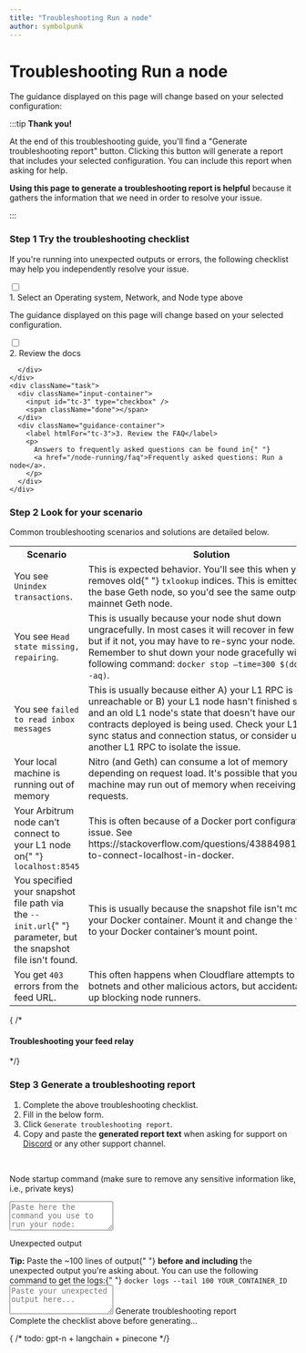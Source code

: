 ```yaml
---
title: "Troubleshooting Run a node"
author: symbolpunk
---
```



# Troubleshooting Run a node

The guidance displayed on this page will change based on your selected configuration:


<MultidimensionalContentControlsPartial />

:::tip
**Thank you!**

At the end of this troubleshooting guide, you'll find a "Generate troubleshooting report" button. Clicking this button will generate a report that includes your selected configuration. You can include this report when asking for help.

**Using this page to generate a troubleshooting report is helpful** because it gathers the information that we need in order to resolve your issue.

:::

### Step 1 Try the troubleshooting checklist

If you're running into unexpected outputs or errors, the following checklist may help you independently resolve your issue.

<div className="hide-tabs">
  <div className="checklist">
    <div className="task">
      <div className="input-container">
        <input id="tc-1" type="checkbox" />
        <span className="done"></span>
      </div>
      <div className="guidance-container">
        <label htmlFor="tc-1">
          1. Select an Operating system, Network, and Node type above
        </label>
        <p>
          The guidance displayed on this page will change based on your selected
          configuration.
        </p>
      </div>
    </div>
    <div className="task">
      <div className="input-container">
        <input id="tc-2" type="checkbox" />
        <span className="done"></span>
      </div>
      <div className="guidance-container">
        <label htmlFor="tc-2">2. Review the docs</label>
     
      </div>
    </div>
    <div className="task">
      <div className="input-container">
        <input id="tc-3" type="checkbox" />
        <span className="done"></span>
      </div>
      <div className="guidance-container">
        <label htmlFor="tc-3">3. Review the FAQ</label>
        <p>
          Answers to frequently asked questions can be found in{" "}
          <a href="/node-running/faq">Frequently asked questions: Run a node</a>.
        </p>
      </div>
    </div>
  </div>
</div>

### Step 2 Look for your scenario

Common troubleshooting scenarios and solutions are detailed below.

<table className="small-table">
  <tbody>
    <tr>
      <th style={{ minWidth: 180 + "px" }}>Scenario</th>
      <th>Solution</th>
    </tr>
    <tr>
      <td>
        You see <code>Unindex transactions</code>.
      </td>
      <td>
        This is expected behavior. You'll see this when your node removes old{" "}
        <code>txlookup</code> indices. This is emitted from the base Geth node,
        so you'd see the same output from a mainnet Geth node.
      </td>
    </tr>
    <tr>
      <td>
        You see <code>Head state missing, repairing</code>.
      </td>
      <td>
        This is usually because your node shut down ungracefully. In most cases
        it will recover in few minutes, but if it not, you may have to re-sync
        your node. Remember to shut down your node gracefully with the following
        command: <code>docker stop —time=300 $(docker ps -aq)</code>.
      </td>
    </tr>
    <tr>
      <td>
        You see <code>failed to read inbox messages</code>
      </td>
      <td>
        This is usually because either A) your L1 RPC is unreachable or B) your
        L1 node hasn't finished syncing and an old L1 node's state that doesn't
        have our inbox contracts deployed is being used. Check your L1 RPC sync
        status and connection status, or consider using another L1 RPC to
        isolate the issue.
      </td>
    </tr>
    <tr>
      <td>Your local machine is running out of memory</td>
      <td>
        Nitro (and Geth) can consume a lot of memory depending on request load.
        It's possible that your machine may run out of memory when receiving
        tons of requests.
      </td>
    </tr>
    <tr>
      <td>
        Your Arbitrum node can’t connect to your L1 node on{" "}
        <code>localhost:8545</code>
      </td>
      <td>
        This is often because of a Docker port configuration issue. See
        https://stackoverflow.com/questions/43884981/unable-to-connect-localhost-in-docker.
      </td>
    </tr>
    <tr>
      <td>
        You specified your snapshot file path via the <code>--init.url</code>{" "}
        parameter, but the snapshot file isn't found.
      </td>
      <td>
        This is usually because the snapshot file isn't mounted to your Docker
        container. Mount it and change the file path to your Docker container’s
        mount point.
      </td>
    </tr>
    <tr>
      <td>
        You get <code>403</code> errors from the feed URL.
      </td>
      <td>
        This often happens when Cloudflare attempts to block botnets and other
        malicious actors, but accidentally ends up blocking node runners.
      </td>
    </tr>
  </tbody>
</table>

{ /*

#### Troubleshooting your feed relay


<FeedRelayTroubleshootingPartial />
*/}

### Step 3 Generate a troubleshooting report

1. Complete the above troubleshooting checklist.
2. Fill in the below form.
3. Click `Generate troubleshooting report`.
4. Copy and paste the **generated report text** when asking for support on [Discord](https://discord.gg/ZpZuw7p) or any other support channel.

<br />


<GenerateTroubleshootingReportWidget />

<div className="troubleshooting-report-area">
  <p>
    Node startup command (make sure to remove any sensitive information like,
    i.e., private keys)
  </p>
  <textarea
        id="vn-cmd"
        rows="3"
        placeholder='Paste here the command you use to run your node: "docker run ..."'
      ></textarea>
  <p>Unexpected output</p>
  <span>
    <strong>Tip:</strong> Paste the ~100 lines of output{" "}
    <strong>before and including</strong> the unexpected output you're asking
    about. You can use the following command to get the logs:{" "}
  </span>
  <code>docker logs --tail 100 YOUR_CONTAINER_ID</code>
  <textarea
        id="output"
        rows="3"
        placeholder="Paste your unexpected output here..."
      ></textarea>
  <a id="generate-report" className="generate-report">
    Generate troubleshooting report
  </a>
  <div id="generated-report" className="generated-report">
    Complete the checklist above before generating...
  </div>
</div>

{ /* todo: gpt-n + langchain + pinecone */}
